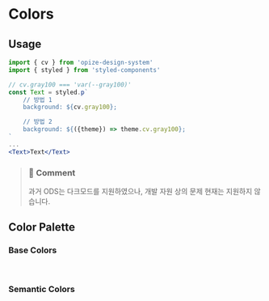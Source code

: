 
<Meta title="Docs/Colors" />

# Colors

## Usage

```jsx
import { cv } from 'opize-design-system'
import { styled } from 'styled-components'

// cv.gray100 === 'var(--gray100)'
const Text = styled.p`
    // 방법 1
    background: ${cv.gray100};

    // 방법 2
    background: ${({theme}) => theme.cv.gray100};
`
...
<Text>Text</Text>
```

> ### 💬 Comment
>
> 과거 ODS는 다크모드를 지원하였으나, 개발 자원 상의 문제 현재는 지원하지 않습니다.

## Color Palette

### Base Colors

<BaseColors />

<br />

### Semantic Colors

<SemanticColors />
